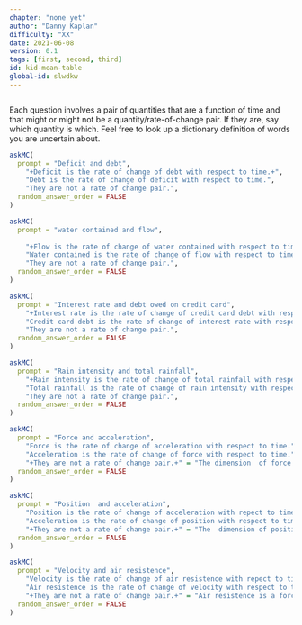 ```yaml
---
chapter: "none yet"
author: "Danny Kaplan"
difficulty: "XX"
date: 2021-06-08 
version: 0.1
tags: [first, second, third]
id: kid-mean-table
global-id: slwdkw
---
```


```r

```

Each question involves a pair of quantities that are a function of time and that might or might not be a quantity/rate-of-change pair. If they are, say which quantity is which. Feel free to look up a dictionary definition of words you are uncertain about.

```r
askMC(
  prompt = "Deficit and debt",
    "+Deficit is the rate of change of debt with respect to time.+",
    "Debt is the rate of change of deficit with respect to time.",
    "They are not a rate of change pair.",
  random_answer_order = FALSE
)
```

```r
askMC(
  prompt = "water contained and flow",
  
    "+Flow is the rate of change of water contained with respect to time.+",
    "Water contained is the rate of change of flow with respect to time.",
    "They are not a rate of change pair.",
  random_answer_order = FALSE
)
```
    
```r
askMC(
  prompt = "Interest rate and debt owed on credit card",
    "+Interest rate is the rate of change of credit card debt with respect to time.+",
    "Credit card debt is the rate of change of interest rate with respect to time.",
    "They are not a rate of change pair.",
  random_answer_order = FALSE
)
```    

```r
askMC(
  prompt = "Rain intensity and total rainfall",
    "+Rain intensity is the rate of change of total rainfall with respect to time.+",
    "Total rainfall is the rate of change of rain intensity with respect to time.",
    "They are not a rate of change pair.",
  random_answer_order = FALSE
)
```

```r
askMC(
  prompt = "Force and acceleration",
    "Force is the rate of change of acceleration with respect to time." = "",
    "Acceleration is the rate of change of force with respect to time."  = "",
    "+They are not a rate of change pair.+" = "The dimension  of force is $ML/T^2$. The dimension of acceleration  is $L/T^2$. A  rate of change with respect to time should  have  an extra T in the denominator of the dimensions.",
  random_answer_order = FALSE
)
```

```r
askMC(
  prompt = "Position  and acceleration",
    "Position is the rate of change of acceleration with repect to time." = "",
    "Acceleration is the rate of change of position with respect to time."  = "",
    "+They are not a rate of change pair.+" = "The  dimension of position is $L$. The dimension  of acceleration is $L/T^2$. The  rate of change  of position  would have  dimension  $L/T$. That's called 'velocity'.",
  random_answer_order = FALSE
)
```

```r
askMC(
  prompt = "Velocity and air resistence",
    "Velocity is the rate of change of air resistence with repect to time." = "",
    "Air resistence is the rate of change of velocity with respect to time."  = "",
    "+They are not a rate of change pair.+" = "Air resistence is a force,  with dimension $M L/T^2$. Velocity  has dimension $L/T$. The rate of change of velocity with  respect to time is acceleration, which has dimension  $L/T^2$.",
  random_answer_order = FALSE
)
```



